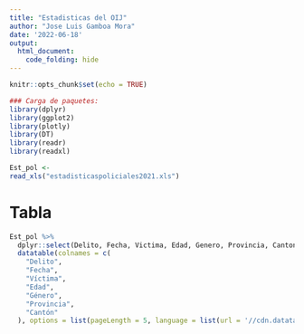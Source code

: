 ---
title: "Estadisticas del OIJ"
author: "Jose Luis Gamboa Mora"
date: '2022-06-18'
output: 
  html_document:
    code_folding: hide
---

```{r setup, include=FALSE}
knitr::opts_chunk$set(echo = TRUE)
```

```{r carga de paquetes, message=FALSE}
### Carga de paquetes:
library(dplyr)
library(ggplot2)
library(plotly)
library(DT)
library(readr)
library(readxl)
```

```{r lectura-datos}
Est_pol <-
read_xls("estadisticaspoliciales2021.xls") 
```

# Tabla

```{r tabla}
Est_pol %>%
  dplyr::select(Delito, Fecha, Victima, Edad, Genero, Provincia, Canton) %>%
  datatable(colnames = c(
    "Delito",
    "Fecha",
    "Víctima",
    "Edad",
    "Género",
    "Provincia",
    "Cantón"
  ), options = list(pageLength = 5, language = list(url = '//cdn.datatables.net/plug-ins/1.10.11/i18n/Spanish.json')))
```

